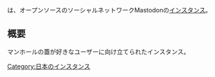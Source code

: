 {{infobox instance
|Name = {{Ruby|Manhodon|マンホドン}}
|Image = [[ファイル:Manhodon.png|300px]]
|Domain = https://manhole.club
|Country = 日本
|Admin = [https://manhole.club/@shunnag S．Nagashima]
|Start = 2017年10月5日
|Kifu = なし
|Alias = なし
}}{{Ruby|'''Manhodon'''|マンホドン}}は、オープンソースのソーシャルネットワークMastodonの[[インスタンス]]。

== 概要 ==
マンホールの蓋が好きなユーザーに向け立てられたインスタンス。

[[Category:日本のインスタンス]]